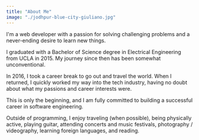 ```yaml
---
title: "About Me"
image: "./jodhpur-blue-city-giuliano.jpg"
---
```


I'm a web developer with a passion for solving challenging problems and a never-ending desire to learn new things.

I graduated with a Bachelor of Science degree in Electrical Engineering from UCLA in 2015. My journey since then has been somewhat unconventional.

In 2016, I took a career break to go out and travel the world. When I returned, I quickly worked my way into the tech industry, having no doubt about what my passions and career interests were.

This is only the beginning, and I am fully committed to building a successful career in software engineering.

Outside of programming, I enjoy traveling (when possible), being physically active, playing guitar, attending concerts and music festivals, photography / videography, learning foreign languages, and reading.